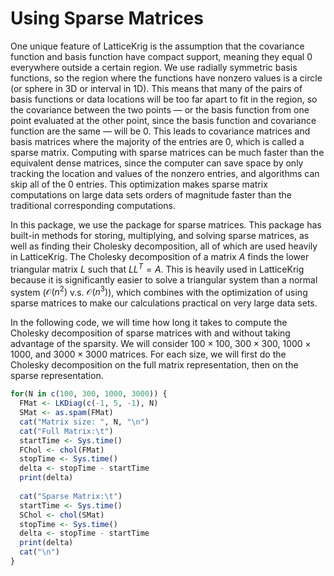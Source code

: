 # Using Sparse Matrices

One unique feature of LatticeKrig is the assumption that the covariance function and basis function have compact support, meaning they equal 0 everywhere outside a certain region. We use radially symmetric basis functions, so the region where the functions have nonzero values is a circle (or sphere in 3D or interval in 1D). This means that many of the pairs of basis functions or data locations will be too far apart to fit in the region, so the covariance between the two points --- or the basis function from one point evaluated at the other point, since the basis function and covariance function are the same --- will be 0. This leads to covariance matrices and basis matrices where the majority of the entries are 0, which is called a sparse matrix. Computing with sparse matrices can be much faster than the equivalent dense matrices, since the computer can save space by only tracking the location and values of the nonzero entries, and algorithms can skip all of the 0 entries. This optimization makes sparse matrix computations on large data sets orders of magnitude faster than the traditional corresponding computations.

In this package, we use the \ttt{spam} package for sparse matrices. This package has built-in methods for storing, multiplying, and solving sparse matrices, as well as finding their Cholesky decomposition, all of which are used heavily in LatticeKrig. The Cholesky decomposition of a matrix $A$ finds the lower triangular matrix $L$ such that $L L^T = A$. This is heavily used in LatticeKrig because it is significantly easier to solve a triangular system than a normal system ($\mathcal O(n^2)$ v.s. $\mathcal O(n^3)$), which combines with the optimization of using sparse matrices to make our calculations practical on very large data sets. 

In the following code, we will time how long it takes to compute the Cholesky decomposition of sparse matrices with and without taking advantage of the sparsity. We will consider $100 \times 100$, $300 \times 300$, $1000 \times 1000$, and $3000 \times 3000$ matrices. For each size, we will first do the Cholesky decomposition on the full matrix representation, then on the sparse representation.
```r
for(N in c(100, 300, 1000, 3000)) {
  FMat <- LKDiag(c(-1, 5, -1), N)
  SMat <- as.spam(FMat)
  cat("Matrix size: ", N, "\n")
  cat("Full Matrix:\t")
  startTime <- Sys.time()
  FChol <- chol(FMat)
  stopTime <- Sys.time()
  delta <- stopTime - startTime
  print(delta)
  
  cat("Sparse Matrix:\t")
  startTime <- Sys.time()
  SChol <- chol(SMat)
  stopTime <- Sys.time()
  delta <- stopTime - startTime
  print(delta)
  cat("\n")
}
```